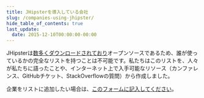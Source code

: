 ```yaml
---
title: JHipsterを導入している会社
slug: /companies-using-jhipster/
hide_table_of_contents: true
last_update:
  date: 2015-12-10T00:00:00-00:00
---
```


JHipsterは<a href="https://npmcharts.com/compare/generator-jhipster" target="_blank" rel="noopener">数多くダウンロードされており</a>オープンソースであるため、誰が使っているかの完全なリストを持つことは不可能です。私たちはこのリストを、人々が私たちに語ったことや、インターネット上で入手可能なリソース（カンファレンス、GitHubチケット、StackOverflowの質問）から作成しました。

企業をリストに追加したい場合は、<a href="https://docs.google.com/forms/d/1-Ut-U2NtOAcT9yEZcETnxsxMAsyS-DkBK9zlXLGW1zs" target="_blank" rel="noopener">このフォームに記入してください</a>。

<WhoUsesWithSearch />
